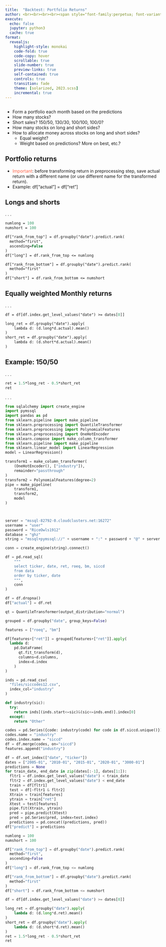 ```yaml
---
title:  "Backtest: Portfolio Returns"
author: <br><br><br><br><span style="font-family:perpetua; font-variant:small-caps; color:#606060;">Kerry Back</span><br><br><img src="RiceBusiness-transparent-logo-sm.png"  height=80>
execute:
  echo: false
  jupyter: python3
  cache: true
format: 
  revealjs:
    highlight-style: monokai
    code-fold: true
    code-copy: hover
    scrollable: true
    slide-number: true
    preview-links: true
    self-contained: true
    controls: true
    transition: fade
    theme: [solarized, 2023.scss]
    incremental: true
---
```


##

- Form a portfolio each month based on the predictions
- How many stocks?  
- Short sales?  150/50, 130/30, 100/100, 100/0?
- How many stocks on long and short sides?
- How to allocate money across stocks on long and short sides?
  - Equal weight?
  - Weight based on predictions?  More on best, etc.?


## Portfolio returns

- [Important]{style="color:tomato"}: before transforming return in preprocessing step, save actual return with a different name (or use different name for the transformed return).
- Example: df["actual"] = df["ret"]


##  Longs and shorts
. . .

```.p
numlong = 100
numshort = 100

df["rank_from_top"] = df.groupby("date").predict.rank(
  method="first", 
  ascending=False
)
df["long"] = df.rank_from_top <= numlong

df["rank_from_bottom"] = df.groupby("date").predict.rank(
  method="first"
)
df["short"] = df.rank_from_bottom <= numshort
```


## Equally weighted Monthly returns

. . .

```.p
df = df[df.index.get_level_values("date") >= dates[0]]

long_ret = df.groupby("date").apply(
    lambda d: (d.long*d.actual).mean()
)
short_ret = df.groupby("date").apply(
    lambda d: (d.short*d.actual).mean()
)
```

## Example: 150/50

. . .

```.p
ret = 1.5*long_ret - 0.5*short_ret
ret
```

. . .

```python

from sqlalchemy import create_engine
import pymssql
import pandas as pd
from sklearn.pipeline import make_pipeline
from sklearn.preprocessing import QuantileTransformer
from sklearn.preprocessing import PolynomialFeatures
from sklearn.preprocessing import OneHotEncoder
from sklearn.compose import make_column_transformer
from sklearn.pipeline import make_pipeline
from sklearn.linear_model import LinearRegression
model = LinearRegression()

transform1 = make_column_transformer(
    (OneHotEncoder(), ["industry"]),
    remainder="passthrough"
)
transform2 = PolynomialFeatures(degree=2)
pipe = make_pipeline(
    transform1,
    transform2,
    model
)



server = "mssql-82792-0.cloudclusters.net:16272"
username = "user"
password = "RiceOwls1912" 
database = "ghz"
string = "mssql+pymssql://" + username + ":" + password + "@" + server + "/" + database

conn = create_engine(string).connect()

df = pd.read_sql(
    """
    select ticker, date, ret, roeq, bm, siccd
    from data
    order by ticker, date
    """, 
    conn
)

df = df.dropna()
df["actual"] = df.ret

qt = QuantileTransformer(output_distribution="normal")

grouped = df.groupby("date", group_keys=False)

features = ["roeq", "bm"]

df[features+["ret"]] = grouped[features+["ret"]].apply(
  lambda d: 
    pd.DataFrame(
      qt.fit_transform(d),
      columns=d.columns,
      index=d.index
    )     
)

inds = pd.read_csv(
  "files/siccodes12.csv", 
  index_col="industry"
)

def industry(sic):
  try:
    return inds[(inds.start<=sic)&(sic<=inds.end)].index[0]
  except:
    return "Other"

codes = pd.Series({code: industry(code) for code in df.siccd.unique()})
codes.name = "industry" 
codes.index.name = "siccd"
df = df.merge(codes, on="siccd")
features.append("industry")

df = df.set_index(["date", "ticker"])
dates = ["2005-01", "2010-01", "2015-01", "2020-01", "3000-01"]
predictions = None
for train_date, end_date in zip(dates[:-1], dates[1:]):
  fltr1 = df.index.get_level_values("date") < train_date
  fltr2 = df.index.get_level_values("date") < end_date
  train = df[fltr1]
  test = df[~fltr1 & fltr2]
  Xtrain = train[features]
  ytrain = train["ret"]
  Xtest = test[features]
  pipe.fit(Xtrain, ytrain)
  pred = pipe.predict(Xtest)
  pred = pd.Series(pred, index=test.index)
  predictions = pd.concat((predictions, pred))
df["predict"] = predictions

numlong = 100
numshort = 100

df["rank_from_top"] = df.groupby("date").predict.rank(
  method="first", 
  ascending=False
)
df["long"] = df.rank_from_top <= numlong

df["rank_from_bottom"] = df.groupby("date").predict.rank(
  method="first"
)
df["short"] = df.rank_from_bottom <= numshort

df = df[df.index.get_level_values("date") >= dates[0]]

long_ret = df.groupby("date").apply(
    lambda d: (d.long*d.ret).mean()
)
short_ret = df.groupby("date").apply(
    lambda d: (d.short*d.ret).mean()
)
ret = 1.5*long_ret - 0.5*short_ret
ret
```
